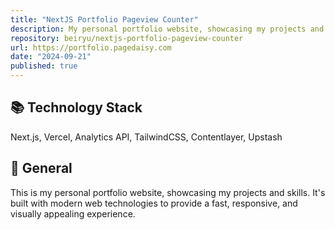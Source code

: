 ```yaml
---
title: "NextJS Portfolio Pageview Counter"
description: My personal portfolio website, showcasing my projects and skills.
repository: beiryu/nextjs-portfolio-pageview-counter
url: https://portfolio.pagedaisy.com
date: "2024-09-21"
published: true
---
```


## 📚 **Technology Stack**

Next.js, Vercel, Analytics API, TailwindCSS, Contentlayer, Upstash

## 📃 **General**

This is my personal portfolio website, showcasing my projects and skills. It's built with modern web technologies to provide a fast, responsive, and visually appealing experience.
